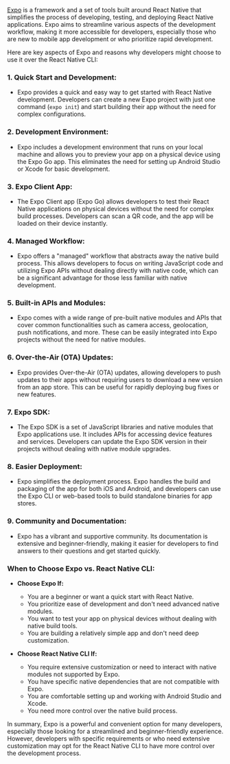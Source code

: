 [Expo](https://expo.dev/) is a framework and a set of tools built around React Native that simplifies the process of developing, testing, and deploying React Native applications. Expo aims to streamline various aspects of the development workflow, making it more accessible for developers, especially those who are new to mobile app development or who prioritize rapid development.

Here are key aspects of Expo and reasons why developers might choose to use it over the React Native CLI:

### 1. **Quick Start and Development:**

- Expo provides a quick and easy way to get started with React Native development. Developers can create a new Expo project with just one command (`expo init`) and start building their app without the need for complex configurations.

### 2. **Development Environment:**

- Expo includes a development environment that runs on your local machine and allows you to preview your app on a physical device using the Expo Go app. This eliminates the need for setting up Android Studio or Xcode for basic development.

### 3. **Expo Client App:**

- The Expo Client app (Expo Go) allows developers to test their React Native applications on physical devices without the need for complex build processes. Developers can scan a QR code, and the app will be loaded on their device instantly.

### 4. **Managed Workflow:**

- Expo offers a "managed" workflow that abstracts away the native build process. This allows developers to focus on writing JavaScript code and utilizing Expo APIs without dealing directly with native code, which can be a significant advantage for those less familiar with native development.

### 5. **Built-in APIs and Modules:**

- Expo comes with a wide range of pre-built native modules and APIs that cover common functionalities such as camera access, geolocation, push notifications, and more. These can be easily integrated into Expo projects without the need for native modules.

### 6. **Over-the-Air (OTA) Updates:**

- Expo provides Over-the-Air (OTA) updates, allowing developers to push updates to their apps without requiring users to download a new version from an app store. This can be useful for rapidly deploying bug fixes or new features.

### 7. **Expo SDK:**

- The Expo SDK is a set of JavaScript libraries and native modules that Expo applications use. It includes APIs for accessing device features and services. Developers can update the Expo SDK version in their projects without dealing with native module upgrades.

### 8. **Easier Deployment:**

- Expo simplifies the deployment process. Expo handles the build and packaging of the app for both iOS and Android, and developers can use the Expo CLI or web-based tools to build standalone binaries for app stores.

### 9. **Community and Documentation:**

- Expo has a vibrant and supportive community. Its documentation is extensive and beginner-friendly, making it easier for developers to find answers to their questions and get started quickly.

### When to Choose Expo vs. React Native CLI:

- **Choose Expo If:**

  - You are a beginner or want a quick start with React Native.
  - You prioritize ease of development and don't need advanced native modules.
  - You want to test your app on physical devices without dealing with native build tools.
  - You are building a relatively simple app and don't need deep customization.

- **Choose React Native CLI If:**
  - You require extensive customization or need to interact with native modules not supported by Expo.
  - You have specific native dependencies that are not compatible with Expo.
  - You are comfortable setting up and working with Android Studio and Xcode.
  - You need more control over the native build process.

In summary, Expo is a powerful and convenient option for many developers, especially those looking for a streamlined and beginner-friendly experience. However, developers with specific requirements or who need extensive customization may opt for the React Native CLI to have more control over the development process.

